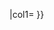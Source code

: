 {{航空事故
|state={{{state<includeonly>|autocollapse</includeonly>}}}
|year={{<includeonly>subst:</includeonly>#time:Y}}
|col1=
}}
<!-- 并取消下面的注释 -->
<!--
<includeonly>{{#IFEQ:{{{cat}}}|no||[[Category:{{<includeonly>subst:</includeonly>#time:Y}}年航空事故]]}}</includeonly><noinclude>{{Documentation}}</noinclude> 
-->